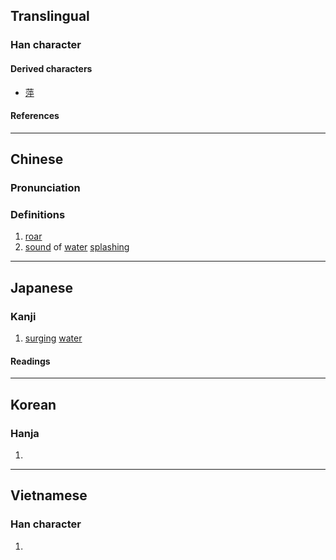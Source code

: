 {{also|洴}}
{{character info}}
==Translingual==

===Han character===
{{Han char|rn=85|rad=水|as=05|sn=8|four=30247|canj=EMFJ|ids=⿰氵平}}

====Derived characters====
* [[萍]]

====References====
{{Han ref|kx=0616.190|dkj=17296|dj=1011.020|hdz=31583.030|uh=6CD9}}

----

==Chinese==
{{zh-forms}}

===Pronunciation===
{{zh-pron
|m=píng
|c=paang1,ping4
|mc=y
|oc=y
|ma=
|cat=n
}}

===Definitions===
{{zh-hanzi}}

# [[roar]]
# [[sound]] of [[water]] [[splash]]ing

----

==Japanese==

===Kanji===
{{ja-kanji|grade=|rs=水05}}

# [[surging]] [[water]]

====Readings====
{{ja-readings
|goon=ひょう, びょう
|kanon=へい, ほう
}}

----

==Korean==

===Hanja===
{{ko-hanja|평}}

# {{rfdef|ko|sort=水05}}

----

==Vietnamese==

===Han character===
{{vi-readings|rs=水05|reading=bềnh}}

# {{rfdef|vi|sort=水05}}